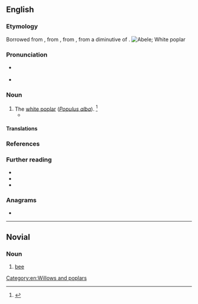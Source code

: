 {{also|Abele|ābele|ābelē|Ābele}}
==English==
{{wikipedia|Populus alba}}

===Etymology===
Borrowed from {{bor|en|nl|abeel}}, from {{der|en|dum|-}}, from {{der|en|ONF.|abiel}}, from a diminutive of {{der|en|la|albus||white}}.
[[Image:Czajecice tree 20060812 1401.jpg|thumb|Abele; White poplar]]

===Pronunciation===
* {{a|RP}} {{IPA|en|/əˈbiːl/|/ə.ˈbeɪl/|/ˈeɪ.bl̩/}}
* {{a|US}} {{IPA|en|/əˈbil/|/ə.ˈbeɪl/|/ˈeɪ.bl̩/}}

===Noun===
{{en-noun}}

# The [[white poplar]] (''[[Populus alba]]''). {{defdate|First attested around 1150 to 1350.}}<ref>{{R:SOED5|page=3}}</ref>
#* {{quote-book|en|author=Mrs. Browning|passage=Six '''abeles''' i' the churchyard grow}}

====Translations====
{{trans-see|''Populus alba''|white poplar}}

===References===
<references/>

===Further reading===
* {{pedialite|Populus alba}}
* {{commonslite|Populus alba}}
* {{specieslite|Populus alba}}

===Anagrams===
* {{anagrams|en|a=abeel|Albee|Beale}}

[[Category:en:Willows and poplars]]

----

==Novial==

===Noun===
{{nov-noun}}

# [[bee]]